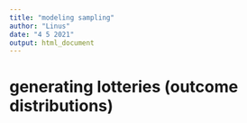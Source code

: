 ```yaml
---
title: "modeling sampling"
author: "Linus"
date: "4 5 2021"
output: html_document
---
```


# generating lotteries (outcome distributions)
```r

```

